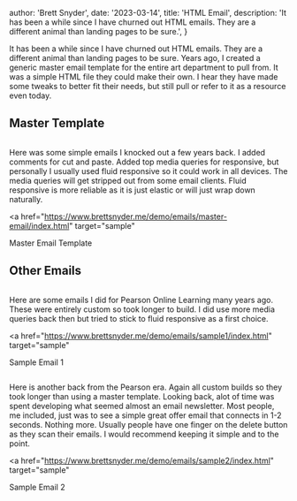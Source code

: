 
  author: 'Brett Snyder',
  date: '2023-03-14',
  title: 'HTML Email',
  description:
    'It has been a while since I have churned out HTML emails. They are a different animal than landing pages to be sure.',
}


It has been a while since I have churned out HTML emails. They are a different animal than landing pages to be sure. Years ago, I created a generic master email template for the entire art department to pull from. It was a simple HTML file they could make their own. I hear they have made some tweaks to better fit their needs, but still pull or refer to it as a resource even today.

## Master Template

<Image src={email1} alt="" title="" />

Here was some simple emails I knocked out a few years back. I added comments for cut and paste. Added top media queries for responsive, but personally I usually used fluid responsive so it could work in all devices. The media queries will get stripped out from some email clients. Fluid responsive is more reliable as it is just elastic or will just wrap down naturally.

<a
  href="https://www.brettsnyder.me/demo/emails/master-email/index.html"
  target="sample"
>
  Master Email Template
</a>

## Other Emails

<Image src={email2} alt="" title="" />

Here are some emails I did for Pearson Online Learning many years ago. These were entirely custom so took longer to build. I did use more media queries back then but tried to stick to fluid responsive as a first choice.

<a
  href="https://www.brettsnyder.me/demo/emails/sample1/index.html"
  target="sample"
>
  Sample Email 1
</a>

<Image src={email3} alt="" title="" />

Here is another back from the Pearson era. Again all custom builds so they took longer than using a master template. Looking back, alot of time was spent developing what seemed almost an email newsletter. Most people, me included, just was to see a simple great offer email that connects in 1-2 seconds. Nothing more. Usually people have one finger on the delete button as they scan their emails. I would recommend keeping it simple and to the point.

<a
  href="https://www.brettsnyder.me/demo/emails/sample2/index.html"
  target="sample"
>
  Sample Email 2
</a>
